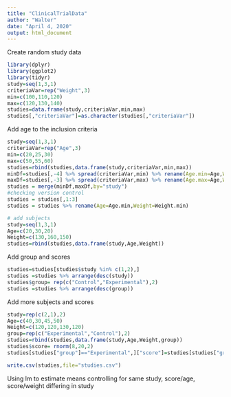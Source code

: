 ---
title: "ClinicalTrialData"
author: "Walter"
date: "April 4, 2020"
output: html_document
---
Create random study data
```{r}
library(dplyr)
library(ggplot2)
library(tidyr)
study=seq(1,3,1)
criteriaVar=rep("Weight",3)
min=c(100,110,120)
max=c(120,130,140)
studies=data.frame(study,criteriaVar,min,max)
studies[,"criteriaVar"]=as.character(studies[,"criteriaVar"])

```
Add age to the inclusion criteria

```{r}
study=seq(1,3,1)
criteriaVar=rep("Age",3)
min=c(20,25,30)
max=c(50,55,60)
studies=rbind(studies,data.frame(study,criteriaVar,min,max))
minDf=studies[,-4] %>% spread(criteriaVar,min) %>% rename(Age.min=Age,Weight.min=Weight) 
maxDf=studies[,-3] %>% spread(criteriaVar,max) %>% rename(Age.max=Age,Weight.max=Weight)
studies = merge(minDf,maxDf,by="study")
#checking version control
studies = studies[,1:3]
studies = studies %>% rename(Age=Age.min,Weight=Weight.min)
```

```{r}
# add subjects
study=seq(1,3,1)
Age=c(20,30,20)
Weight=c(130,160,150)
studies=rbind(studies,data.frame(study,Age,Weight))

```
Add group and scores
```{r}
studies=studies[studies$study %in% c(1,2),] 
studies =studies %>% arrange(desc(study))
studies$group= rep(c("Control","Experimental"),2)
studies =studies %>% arrange(desc(group))


```
Add more subjects and scores
```{r}
study=rep(c(2,1),2)
Age=c(40,30,45,50)
Weight=c(120,120,130,120)
group=rep(c("Experimental","Control"),2)
studies=rbind(studies,data.frame(study,Age,Weight,group))
studies$score= rnorm(8,20,2)
studies[studies["group"]=="Experimental",]["score"]=studies[studies["group"]=="Experimental",]["score"]+3
```


```{r}
write.csv(studies,file="studies.csv")
```


Using lm to estimate means controlling for same study, score/age, score/weight differing in study
```{r}


```
